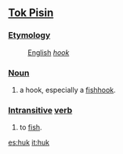 ==[[Tok Pisin]]==

===[[Etymology]]===
: [[English]] ''[[hook]]''

===[[Noun]]===

# a hook, especially a [[fishhook]].

===[[Intransitive]] [[verb]]===

# to [[fish]].

[[es:huk]]
[[it:huk]]